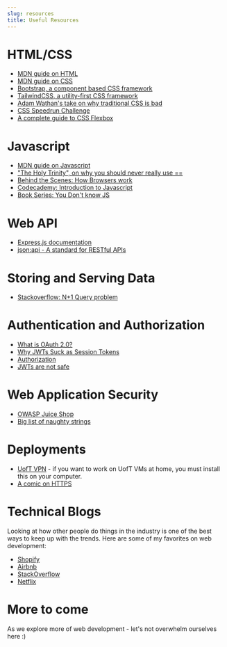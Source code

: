 ```yaml
---
slug: resources
title: Useful Resources
---
```


# HTML/CSS

- [MDN guide on HTML](https://developer.mozilla.org/en-US/docs/Learn/HTML)
- [MDN guide on CSS](https://developer.mozilla.org/en-US/docs/Learn/CSS)
- [Bootstrap, a component based CSS framework](https://getbootstrap.com/)
- [TailwindCSS, a utility-first CSS framework](https://tailwindcss.com/)
- [Adam Wathan's take on why traditional CSS is bad](https://adamwathan.me/css-utility-classes-and-separation-of-concerns/)
- [CSS Speedrun Challenge](https://css-speedrun.netlify.app/)
- [A complete guide to CSS Flexbox](https://css-tricks.com/snippets/css/a-guide-to-flexbox/)

# Javascript

- [MDN guide on Javascript](https://developer.mozilla.org/en-US/docs/Learn/JavaScript)
- ["The Holy Trinity", on why you should never really use ==](https://www.reddit.com/r/ProgrammerHumor/comments/6tifn2/the_holy_trinity_and_javascript/)
- [Behind the Scenes: How Browsers work](https://www.html5rocks.com/en/tutorials/internals/howbrowserswork/)
- [Codecademy: Introduction to Javascript](https://www.codecademy.com/learn/introduction-to-javascript)
- [Book Series: You Don't know JS](https://github.com/getify/You-Dont-Know-JS/)

# Web API

- [Express.js documentation](https://expressjs.com/)
- [json:api - A standard for RESTful APIs](https://jsonapi.org/examples/)

# Storing and Serving Data

- [Stackoverflow: N+1 Query problem](https://stackoverflow.com/questions/97197/what-is-the-n1-selects-problem-in-orm-object-relational-mapping)

# Authentication and Authorization

- [What is OAuth 2.0?](https://auth0.com/intro-to-iam/what-is-oauth-2/)
- [Why JWTs Suck as Session Tokens](https://developer.okta.com/blog/2017/08/17/why-jwts-suck-as-session-tokens)
- [Authorization](https://xkcd.com/1200/)
- [JWTs are not safe](https://redis.com/docs/json-web-tokens-jwts-are-not-safe/)

# Web Application Security

- [OWASP Juice Shop](https://owasp.org/www-project-juice-shop/)
- [Big list of naughty strings](https://github.com/minimaxir/big-list-of-naughty-strings)

# Deployments

- [UofT VPN](https://isea.utoronto.ca/services/vpn/utorvpn/users/) - if you want to work on UofT VMs at home, you must install this on your computer.
- [A comic on HTTPS](https://betterprogramming.pub/after-reading-this-comic-you-will-definitely-understand-https-c509cd063010)

# Technical Blogs

Looking at how other people do things in the industry is one of the best ways to keep up with the trends. Here
are some of my favorites on web development:

- [Shopify](https://shopify.engineering/topics/development)
- [Airbnb](https://medium.com/airbnb-engineering/web/home)
- [StackOverflow](https://stackoverflow.blog/engineering/)
- [Netflix](https://netflixtechblog.com)

# More to come

As we explore more of web development - let's not overwhelm ourselves here :)
